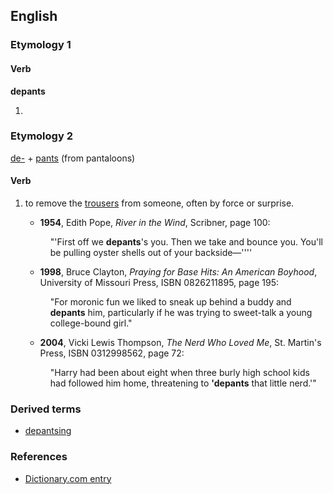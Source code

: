 ==English==

===Etymology 1===

====Verb====
'''depants'''

# {{italbrac|scanning error}} {{misspelling of|departs}}

===Etymology 2===

[[de-]] + [[pants]] (from pantaloons)

====Verb====
{{en-verb|depants|es}}

# {{context|slang}} to remove the [[trousers]] from someone, often by force or surprise.
#* '''1954''', Edith Pope, ''River in the Wind'', Scribner, page 100:
#: "'First off we '''depants''''s you. Then we take and bounce you. You'll be pulling oyster shells out of your backside—''''
#* '''1998''', Bruce Clayton, ''Praying for Base Hits:  An American Boyhood'', University of Missouri Press, ISBN 0826211895, page 195:
#:  "For moronic fun we liked to sneak up behind a buddy and '''depants''' him, particularly if he was trying to sweet-talk a young college-bound girl."
#* '''2004''', Vicki Lewis Thompson, ''The Nerd Who Loved Me'', St. Martin's Press, ISBN 0312998562, page 72:
#: "Harry had been about eight when three burly high school kids had followed him home, threatening to ''''depants''' that little nerd.'"

===Derived terms===
* [[depantsing]]

===References===
*[http://dictionary.reference.com/browse/depants Dictionary.com entry]